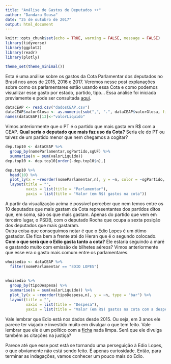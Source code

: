 ```yaml
---
title: "Análise de Gastos de Deputados ++"
author: "Dandara Sousa"
date: "25 de outubro de 2017"
output: html_document
---
```


```r
knitr::opts_chunk$set(echo = TRUE, warning = FALSE, message = FALSE)
library(tidyverse)
library(ggplot2)
library(readr)
library(plotly)

theme_set(theme_minimal())
```

Esta é uma análise sobre os gastos da Cota Parlamentar dos deputados no Brasil nos anos de 2015, 2016 e 2017. Veremos nesse post explanações sobre como os parlamentares estão usando essa Cota e como podemos visualizar esse gasto por estado, partido, tipo... Essa análise foi iniciada previamente e pode ser consultada [aqui](https://rpubs.com/dandaramcsousa/analisedegastosdedeputados).  

```r
dataCEAP <- read.csv("dadosCEAP.csv")
dataCEAP$valorGlosa <- as.numeric(sub(",", ".", dataCEAP$valorGlosa, fixed = TRUE)) 
names(dataCEAP)[13]<-"valorLiquido"

```

Vimos anteriormente que o PT é o partido que mais gasta em R$ com a CEAP. **Qual seria o deputado que mais faz uso da Cota?** Seria ele do PT ou talvez de um partido menor que nem chegamos a cogitar?

```r
dep.top10 <- dataCEAP %>%
  group_by(nomeParlamentar,sgPartido,sgUF) %>%
  summarise(n = sum(valorLiquido))
dep.top10 <- dep.top10[order(-dep.top10$n),]

dep.top10 %>%
  head(10) %>%
  plot_ly(x = ~reorder(nomeParlamentar,n), y = ~n, color = ~sgPartido, type = "scatter") %>%
  layout(title = "",
         xaxis = list(title = "Parlamentar"),
         yaxis = list(title = "Valor (em R$) gastos na cota")) 
```

A partir da visualização acima é possível perceber que nem temos entre os 10 deputados que mais gastam da Cota representantes dos partidos ditos que, em soma, são os que mais gastam. Apenas do partido que vem em terceiro lugar, o PSDB, com o deputado Rocha que ocupa a sexta posição dos deputados que mais gastaram.  
Outra coisa que conseguimos notar é que o Edio Lopes é um ótimo gastador. Ele fica bem a frente até do Heran que é o segundo colocado. **Com o que será que o Edio gasta tanto a cota?** Ele estaria seguindo a maré e gastando muito com emissão de bilhetes aéreos? Vimos anteriormente que esse era o gasto mais comum entre os parlamentares.  
 
```r
whoisedio <- dataCEAP %>%
  filter(nomeParlamentar == "EDIO LOPES")
  
            
whoisedio %>%
  group_by(tipoDespesa) %>%
  summarise(n = sum(valorLiquido)) %>%
  plot_ly(x = ~reorder(tipoDespesa,n), y = ~n, type = "bar") %>%
  layout(title = "",
         xaxis = list(title = "Despesa"),
         yaxis = list(title = "Valor (em R$) gastos na cota com a despesa")) 
```

Vale lembrar que Edio está nos dados desde 2015. Ou seja, em 3 anos ele parece ter viajado e investido muito em divulgar o que tem feito. Vale lembrar que ele é um político com a [ficha](http://www.revolucaobrasileira.com.br/PMDB/Edio_Lopes) nada limpa. Será que ele divulga também as citações na justiça?  

Parece até que esse post está se tornando uma perseguição à Edio Lopes, o que obviamente não está sendo feito. É apenas curiosidade. Então, para terminar as indagações, vamos conhecer um pouco mais do Edio. 